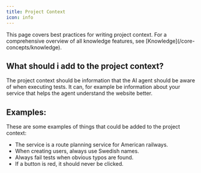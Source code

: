 ```yaml
---
title: Project Context
icon: info
---
```


<Note>
  This page covers best practices for writing project context. For a
  comprehensive overview of all knowledge features, see
  [Knowledge](/core-concepts/knowledge).
</Note>

## What should i add to the project context?

The project context should be information that the AI agent should be aware of when executing tests. It can, for example be information about your service that helps the agent understand the website better.

## Examples:

These are some examples of things that could be added to the project context:

- The service is a route planning service for American railways.
- When creating users, always use Swedish names.
- Always fail tests when obvious typos are found.
- If a button is red, it should never be clicked.
